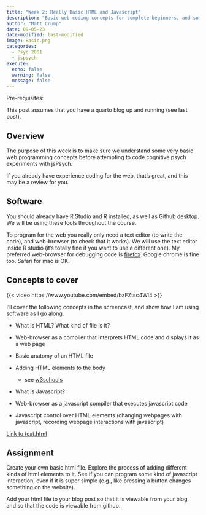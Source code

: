```yaml
---
title: "Week 2: Really Basic HTML and Javascript"
description: "Basic web coding concepts for complete beginners, and some suggestions for software usage in this course."
author: "Matt Crump"
date: 09-05-23
date-modified: last-modified
image: Basic.png
categories:
  - Psyc 2001
  - jspsych
execute:
  echo: false
  warning: false
  message: false
---
```


Pre-requisites:

This post assumes that you have a quarto blog up and running (see last post).

## Overview

The purpose of this week is to make sure we understand some very basic web programming concepts before attempting to code cognitive psych experiments with jsPsych.

If you already have experience coding for the web, that's great, and this may be a review for you. 

## Software

You should already have R Studio and R installed, as well as Github desktop. We will be using these tools throughout the course. 

To program for the web you really only need a text editor (to write the code), and web-browser (to check that it works). We will use the text editor inside R studio (it's totally fine if you want to use a different one). My preferred web-browser for debugging code is [firefox](https://www.mozilla.org/en-US/firefox/new/). Google chrome is fine too. Safari for mac is OK.

## Concepts to cover

{{< video https://www.youtube.com/embed/bzFZtsc4Wl4 >}}

I'll cover the following concepts in the screencast, and show how I am using software as I go along.

- What is HTML? What kind of file is it?

- Web-browser as a compiler that interprets HTML code and displays it as a web page

- Basic anatomy of an HTML file

- Adding HTML elements to the body 
  - see [w3schools](https://www.w3schools.com/html/default.asp)

- What is Javascript?

- Web-browser as a javascript compiler that executes javascript code

- Javascript control over HTML elements (changing webpages with javascript, recording webpage interactions with javascript)

[Link to text.html](test.html)


## Assignment

Create your own basic html file. Explore the process of adding different kinds of html elements to it. See if you can program some kind of javascript interaction, even if it is super simple (e.g., like pressing a button changes something on the website).

Add your html file to your blog post so that it is viewable from your blog, and so that the code is viewable from github.












